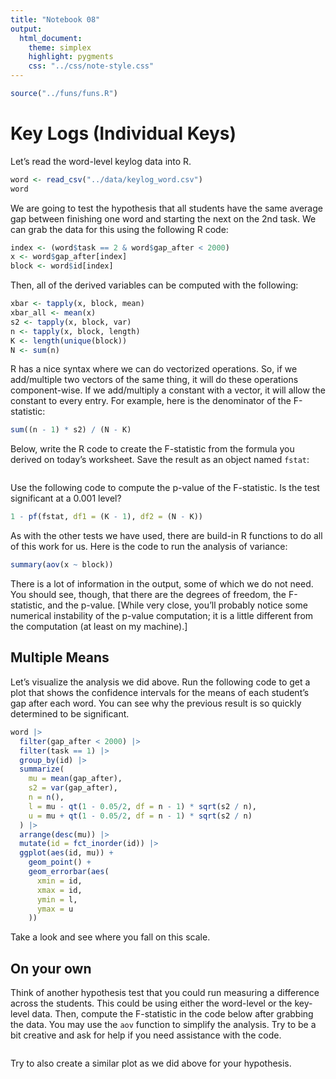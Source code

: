 ```yaml
---
title: "Notebook 08"
output:
  html_document:
    theme: simplex
    highlight: pygments
    css: "../css/note-style.css"
---
```


```r
source("../funs/funs.R")
```

# Key Logs (Individual Keys)

Let's read the word-level keylog data into R. 

```r
word <- read_csv("../data/keylog_word.csv")
word
```

We are going to test the hypothesis that all students have the
same average gap between finishing one word and starting the
next on the 2nd task. We can grab the data for this using the
following R code:

```r
index <- (word$task == 2 & word$gap_after < 2000)
x <- word$gap_after[index]
block <- word$id[index]
```

Then, all of the derived variables can be computed with the
following:

```r
xbar <- tapply(x, block, mean)
xbar_all <- mean(x)
s2 <- tapply(x, block, var)
n <- tapply(x, block, length)
K <- length(unique(block))
N <- sum(n)
```

R has a nice syntax where we can do vectorized operations. So,
if we add/multiple two vectors of the same thing, it will do 
these operations component-wise. If we add/multiply a constant
with a vector, it will allow the constant to every entry. For
example, here is the denominator of the F-statistic:

```r
sum((n - 1) * s2) / (N - K)
```

Below, write the R code to create the F-statistic from the formula
you derived on today's worksheet. Save the result as an object
named `fstat`:

```r

```

Use the following code to compute the p-value of the F-statistic.
Is the test significant at a 0.001 level?

```r
1 - pf(fstat, df1 = (K - 1), df2 = (N - K))
```

As with the other tests we have used, there are build-in R 
functions to do all of this work for us. Here is the code to
run the analysis of variance:

```r
summary(aov(x ~ block))
```

There is a lot of information in the output, some of which we
do not need. You should see, though, that there are the
degrees of freedom, the F-statistic, and the p-value. [While
very close, you'll probably notice some numerical instability
of the p-value computation; it is a little different from the
computation (at least on my machine).]

## Multiple Means

Let's visualize the analysis we did above. Run the following
code to get a plot that shows the confidence intervals for the
means of each student's gap after each word. You can see why
the previous result is so quickly determined to be significant.

```r
word |>
  filter(gap_after < 2000) |>
  filter(task == 1) |>
  group_by(id) |>
  summarize(
    mu = mean(gap_after),
    s2 = var(gap_after),
    n = n(),
    l = mu - qt(1 - 0.05/2, df = n - 1) * sqrt(s2 / n),
    u = mu + qt(1 - 0.05/2, df = n - 1) * sqrt(s2 / n)
  ) |>
  arrange(desc(mu)) |>
  mutate(id = fct_inorder(id)) |>
  ggplot(aes(id, mu)) +
    geom_point() +
    geom_errorbar(aes(
      xmin = id,
      xmax = id,
      ymin = l,
      ymax = u
    ))
```

Take a look and see where you fall on this scale.

## On your own

Think of another hypothesis test that you could run measuring a
difference across the students. This could be using either the
word-level or the key-level data. Then, compute the F-statistic
in the code below after grabbing the data. You may use the
`aov` function to simplify the analysis. Try to be a bit creative
and ask for help if you need assistance with the code.

```r

```

Try to also create a similar plot as we did above for your
hypothesis.

```r

```
